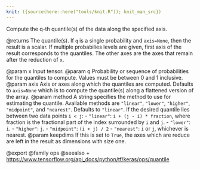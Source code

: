 ```yaml
---
knit: ({source(here::here("tools/knit.R")); knit_man_src})
---
```

Compute the q-th quantile(s) of the data along the specified axis.

@returns
The quantile(s). If `q` is a single probability and `axis=None`, then
the result is a scalar. If multiple probabilies levels are given, first
axis of the result corresponds to the quantiles. The other axes are the
axes that remain after the reduction of `x`.

@param x Input tensor.
@param q Probability or sequence of probabilities for the quantiles to
    compute. Values must be between 0 and 1 inclusive.
@param axis Axis or axes along which the quantiles are computed. Defaults to
    `axis=None` which is to compute the quantile(s) along a flattened
    version of the array.
@param method A string specifies the method to use for estimating the
    quantile. Available methods are `"linear"`, `"lower"`, `"higher"`,
    `"midpoint"`, and `"nearest"`. Defaults to `"linear"`.
    If the desired quantile lies between two data points `i < j`:
    - `"linear"`: `i + (j - i) * fraction`, where fraction is the
        fractional part of the index surrounded by `i` and `j`.
    - `"lower"`: `i`.
    - `"higher"`: `j`.
    - `"midpoint"`: `(i + j) / 2`
    - `"nearest"`: `i` or `j`, whichever is nearest.
@param keepdims If this is set to `True`, the axes which are reduce
    are left in the result as dimensions with size one.

@export
@family ops
@seealso
+ <https://www.tensorflow.org/api_docs/python/tf/keras/ops/quantile>
